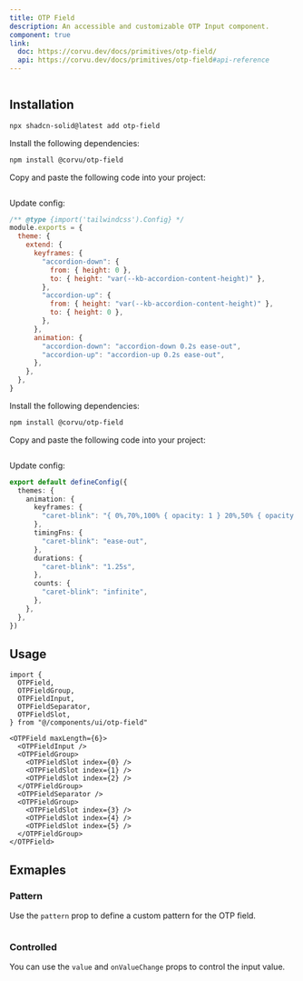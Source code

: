 ```yaml
---
title: OTP Field
description: An accessible and customizable OTP Input component.
component: true
link:
  doc: https://corvu.dev/docs/primitives/otp-field/
  api: https://corvu.dev/docs/primitives/otp-field#api-reference
---
```


<ComponentPreview name="otp-field-demo" >

```tsx file=<rootDir>/src/registry/tailwindcss/examples/otp-field-demo.tsx

```

</ComponentPreview>

## Installation

<ComponentInstallation >

```bash
npx shadcn-solid@latest add otp-field
```

<Step >

<StepItem>Install the following dependencies:</StepItem>

```bash
npm install @corvu/otp-field
```

<StepItem>Copy and paste the following code into your project:</StepItem>
```tsx file=<rootDir>/src/registry/tailwindcss/ui/otp-field.tsx
```

<StepItem>Update config:</StepItem>

```js title="tailwind.config.cjs" {5-18}
/** @type {import('tailwindcss').Config} */
module.exports = {
  theme: {
    extend: {
      keyframes: {
        "accordion-down": {
          from: { height: 0 },
          to: { height: "var(--kb-accordion-content-height)" },
        },
        "accordion-up": {
          from: { height: "var(--kb-accordion-content-height)" },
          to: { height: 0 },
        },
      },
      animation: {
        "accordion-down": "accordion-down 0.2s ease-out",
        "accordion-up": "accordion-up 0.2s ease-out",
      },
    },
  },
}
```

</Step>

<Step >

<StepItem>Install the following dependencies:</StepItem>

```bash
npm install @corvu/otp-field
```

<StepItem>Copy and paste the following code into your project:</StepItem>
```tsx file=<rootDir>/../packages/unocss/ui/otp-field.tsx
```

<StepItem>Update config:</StepItem>

```ts title="uno.config.ts" {4-15}
export default defineConfig({
  themes: {
    animation: {
      keyframes: {
        "caret-blink": "{ 0%,70%,100% { opacity: 1 } 20%,50% { opacity: 0 } }",
      },
      timingFns: {
        "caret-blink": "ease-out",
      },
      durations: {
        "caret-blink": "1.25s",
      },
      counts: {
        "caret-blink": "infinite",
      },
    },
  },
})
```

</Step>

</ComponentInstallation>

## Usage

```tsx
import {
  OTPField,
  OTPFieldGroup,
  OTPFieldInput,
  OTPFieldSeparator,
  OTPFieldSlot,
} from "@/components/ui/otp-field"
```

```tsx
<OTPField maxLength={6}>
  <OTPFieldInput />
  <OTPFieldGroup>
    <OTPFieldSlot index={0} />
    <OTPFieldSlot index={1} />
    <OTPFieldSlot index={2} />
  </OTPFieldGroup>
  <OTPFieldSeparator />
  <OTPFieldGroup>
    <OTPFieldSlot index={3} />
    <OTPFieldSlot index={4} />
    <OTPFieldSlot index={5} />
  </OTPFieldGroup>
</OTPField>
```

## Exmaples

### Pattern

Use the `pattern` prop to define a custom pattern for the OTP field.

<ComponentPreview name="otp-field-with-pattern-demo" >

```tsx file=<rootDir>/src/registry/tailwindcss/examples/otp-field-with-pattern-demo.tsx

```

</ComponentPreview>

### Controlled

You can use the `value` and `onValueChange` props to control the input value.

<ComponentPreview name="otp-field-with-controlled-demo" >

```tsx file=<rootDir>/src/registry/tailwindcss/examples/otp-field-with-controlled-demo.tsx

```

</ComponentPreview>
